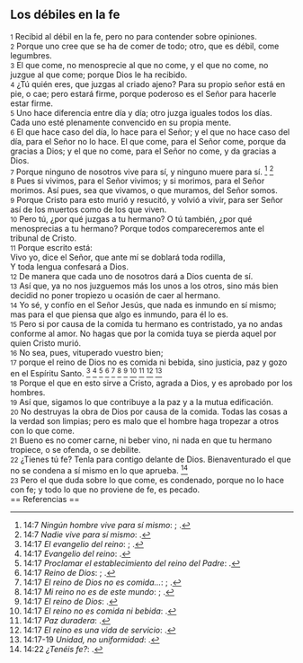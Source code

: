 == Los débiles en la fe ==

{{anchor|1}} <small>1</small> Recibid al débil en la fe, pero no para contender sobre opiniones.<br>
{{anchor|2}} <small>2</small> Porque uno cree que se ha de comer de todo; otro, que es débil, come legumbres.<br>
{{anchor|3}} <small>3</small> El que come, no menosprecie al que no come, y el que no come, no juzgue al que come; porque Dios le ha recibido.<br>
{{anchor|4}} <small>4</small> ¿Tú quién eres, que juzgas al criado ajeno? Para su propio señor está en pie, o cae; pero estará firme, porque poderoso es el Señor para hacerle estar firme.<br>
{{anchor|5}} <small>5</small> Uno hace diferencia entre día y día; otro juzga iguales todos los días. Cada uno esté plenamente convencido en su propia mente.<br>
{{anchor|6}} <small>6</small> El que hace caso del día, lo hace para el Señor; y el que no hace caso del día, para el Señor no lo hace. El que come, para el Señor come, porque da gracias a Dios; y el que no come, para el Señor no come, y da gracias a Dios.<br>
{{anchor|7}} <small>7</small> Porque ninguno de nosotros vive para sí, y ninguno muere para sí. <ref>14:7 ''Ningún hombre vive para sí mismo'': {{lib|LU|112|1|16}}; {{lib|LU|56|10|14}}.</ref> <ref>14:7 ''Nadie vive para sí mismo'': {{lib|LU|193|3|2}}.</ref><br>
{{anchor|8}} <small>8</small> Pues si vivimos, para el Señor vivimos; y si morimos, para el Señor morimos. Así pues, sea que vivamos, o que muramos, del Señor somos.<br>
{{anchor|9}} <small>9</small> Porque Cristo para esto murió y resucitó, y volvió a vivir, para ser Señor así de los muertos como de los que viven.<br>
{{anchor|10}} <small>10</small> Pero tú, ¿por qué juzgas a tu hermano? O tú también, ¿por qué menosprecias a tu hermano? Porque todos compareceremos ante el tribunal de Cristo.<br>
{{anchor|11}} <small>11</small> Porque escrito está:<br>
Vivo yo, dice el Señor, que ante mí se doblará toda rodilla,<br>
Y toda lengua confesará a Dios.<br>
{{anchor|12}} <small>12</small> De manera que cada uno de nosotros dará a Dios cuenta de sí.<br>
{{anchor|13}} <small>13</small> Así que, ya no nos juzguemos más los unos a los otros, sino más bien decidid no poner tropiezo u ocasión de caer al hermano.<br>
{{anchor|14}} <small>14</small> Yo sé, y confío en el Señor Jesús, que nada es inmundo en sí mismo; mas para el que piensa que algo es inmundo, para él lo es.<br>
{{anchor|15}} <small>15</small> Pero si por causa de la comida tu hermano es contristado, ya no andas conforme al amor. No hagas que por la comida tuya se pierda aquel por quien Cristo murió.<br>
{{anchor|16}} <small>16</small> No sea, pues, vituperado vuestro bien;<br>
{{anchor|17}} <small>17</small> porque el reino de Dios no es comida ni bebida, sino justicia, paz y gozo en el Espíritu Santo. <ref>14:17 ''El evangelio del reino'': {{lib|LU|143|1|5}}; {{lib|LU|190|5|4}}.</ref> <ref>14:17 ''Evangelio del reino'': {{lib|LU|193|0|4}}.</ref> <ref>14:17 ''Proclamar el establecimiento del reino del Padre'': {{lib|LU|137|8|6}}.</ref> <ref>14:17 ''Reino de Dios'': {{lib|LU|137|8|9}}; {{lib|LU|153|2|4}}.</ref> <ref>14:17 ''El reino de Dios no es comida...'': {{lib|LU|34|6|13}}; {{lib|LU|34|6|13}}.</ref> <ref>14:17 ''Mi reino no es de este mundo'': {{lib|LU|157|6|12}}; {{lib|LU|158|6|2}}.</ref> <ref>14:17 ''El reino de Dios'': {{lib|LU|169|4|6}}.</ref> <ref>14:17 ''El reino no es comida ni bebida'': {{lib|LU|155|3|1}}.</ref> <ref>14:17 ''Paz duradera'': {{lib|LU|5|4|2}}.</ref> <ref>14:17 ''El reino es una vida de servicio'': {{lib|LU|137|8|13}}.</ref> <ref>14:17-19 ''Unidad, no uniformidad'': {{lib|LU|134|4|6}}.</ref><br>
{{anchor|18}} <small>18</small> Porque el que en esto sirve a Cristo, agrada a Dios, y es aprobado por los hombres.<br>
{{anchor|19}} <small>19</small> Así que, sigamos lo que contribuye a la paz y a la mutua edificación.<br>
{{anchor|20}} <small>20</small> No destruyas la obra de Dios por causa de la comida. Todas las cosas a la verdad son limpias; pero es malo que el hombre haga tropezar a otros con lo que come.<br>
{{anchor|21}} <small>21</small> Bueno es no comer carne, ni beber vino, ni nada en que tu hermano tropiece, o se ofenda, o se debilite.<br>
{{anchor|22}} <small>22</small> ¿Tienes tú fe? Tenla para contigo delante de Dios. Bienaventurado el que no se condena a sí mismo en lo que aprueba. <ref>14:22 ''¿Tenéis fe?'': {{lib|LU|99|5|7}}.</ref><br>
{{anchor|23}} <small>23</small> Pero el que duda sobre lo que come, es condenado, porque no lo hace con fe; y todo lo que no proviene de fe, es pecado.<br>
== Referencias ==

<references />
